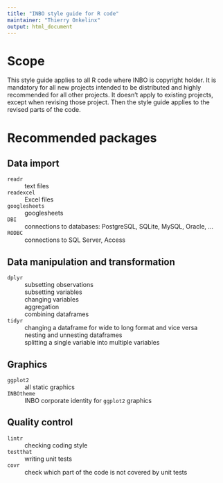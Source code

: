 ```yaml
---
title: "INBO style guide for R code"
maintainer: "Thierry Onkelinx"
output: html_document
---
```


# Scope

This style guide applies to all R code where INBO is copyright holder. It is mandatory for all new projects intended to be distributed and highly recommended for all other projects. It doesn't apply to existing projects, except when revising those project. Then the style guide applies to the revised parts of the code.

# Recommended packages

## Data import

`readr`
  ~ text files

`readexcel`
  ~ Excel files
  
`googlesheets`
  ~ googlesheets

`DBI`
  ~ connections to databases: PostgreSQL, SQLite, MySQL, Oracle, ...
  
`RODBC`
  ~ connections to SQL Server, Access

## Data manipulation and transformation

`dplyr`
  ~ subsetting observations
  ~ subsetting variables
  ~ changing variables
  ~ aggregation
  ~ combining dataframes

`tidyr`
  ~ changing a dataframe for wide to long format and vice versa
  ~ nesting and unnesting dataframes
  ~ splitting a single variable into multiple variables

## Graphics

`ggplot2`
  ~ all static graphics

`INBOtheme`
  ~ INBO corporate identity for `ggplot2` graphics

## Quality control

`lintr`
  ~ checking coding style

`testthat`
  ~ writing unit tests

`covr`
  ~ check which part of the code is not covered by unit tests

